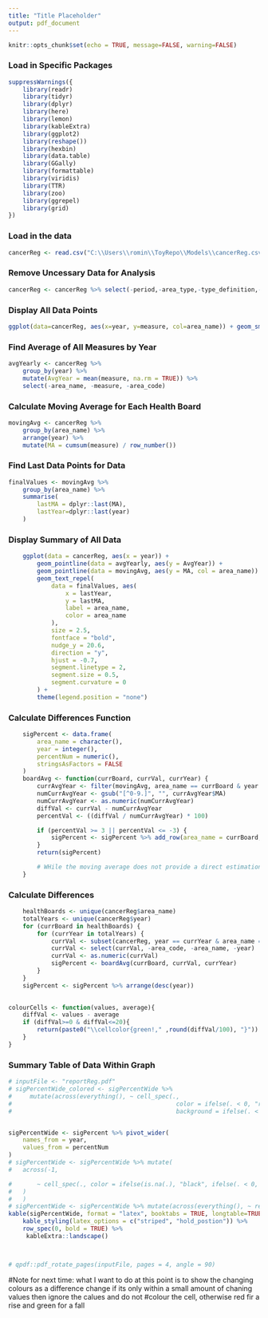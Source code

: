 ```yaml
--- 
title: "Title Placeholder"
output: pdf_document
---
```


```r
knitr::opts_chunk$set(echo = TRUE, message=FALSE, warning=FALSE)
```

### Load in Specific Packages
```r
suppressWarnings({
    library(readr)
    library(tidyr)
    library(dplyr)
    library(here)
    library(lemon)
    library(kableExtra)
    library(ggplot2)
    library(reshape())
    library(hexbin)
    library(data.table)
    library(GGally)
    library(formattable)
    library(viridis)
    library(TTR)
    library(zoo)
    library(ggrepel)
    library(grid)
})
```

### Load in the data 
```r
cancerReg <- read.csv("C:\\Users\\romin\\ToyRepo\\Models\\cancerReg.csv") 
```


### Remove Uncessary Data for Analysis
```r
cancerReg <- cancerReg %>% select(-period,-area_type,-type_definition,-indicator, -upper_confidence_interval, -lower_confidence_interval, -numerator)
```

### Display All Data Points
```r
ggplot(data=cancerReg, aes(x=year, y=measure, col=area_name)) + geom_smooth(method="loess",se=FALSE) + theme(axis.text.x = element_text(size=30), axis.text.y = element_text(size=30), axis.title = element_text(size=40))
```


### Find Average of All Measures by Year
```r
avgYearly <- cancerReg %>%
    group_by(year) %>%
    mutate(AvgYear = mean(measure, na.rm = TRUE)) %>%
    select(-area_name, -measure, -area_code)
```

### Calculate Moving Average for Each Health Board
```r
movingAvg <- cancerReg %>%
    group_by(area_name) %>%
    arrange(year) %>%
    mutate(MA = cumsum(measure) / row_number())

```

### Find Last Data Points for Data
```r
finalValues <- movingAvg %>%
    group_by(area_name) %>%
    summarise(
        lastMA = dplyr::last(MA),
        lastYear=dplyr::last(year)
    )
```




### Display Summary of All Data
```r
    ggplot(data = cancerReg, aes(x = year)) +
        geom_pointline(data = avgYearly, aes(y = AvgYear)) +
        geom_pointline(data = movingAvg, aes(y = MA, col = area_name)) +
        geom_text_repel(
            data = finalValues, aes(
                x = lastYear,
                y = lastMA,
                label = area_name,
                color = area_name
            ),
            size = 2.5,
            fontface = "bold",
            nudge_y = 20.6,
            direction = "y",
            hjust = -0.7,
            segment.linetype = 2,
            segment.size = 0.5,
            segment.curvature = 0
        ) +
        theme(legend.position = "none")

```

### Calculate Differences Function
```r

    sigPercent <- data.frame(
        area_name = character(),
        year = integer(),
        percentNum = numeric(),
        stringsAsFactors = FALSE
    )
    boardAvg <- function(currBoard, currVal, currYear) {
        currAvgYear <- filter(movingAvg, area_name == currBoard & year == currYear) %>% select(MA)
        numCurrAvgYear <- gsub("[^0-9.]", "", currAvgYear$MA)
        numCurrAvgYear <- as.numeric(numCurrAvgYear)
        diffVal <- currVal - numCurrAvgYear
        percentVal <- ((diffVal / numCurrAvgYear) * 100)

        if (percentVal >= 3 || percentVal <= -3) {
            sigPercent <- sigPercent %>% add_row(area_name = currBoard, year = currYear, percentNum = round(percentVal, 2))
        }
        return(sigPercent)

        # WHile the moving average does not provide a direct estimation of the predictied values it still serves as indicator as to what the vale would have looked like in that time frame, and a large deviation from that number means there was a change in data at that time
    }

```

### Calculate Differences
<!-- Since there are a lot of data points, some have more varying level of differnces, a difference is calulated between the current cummulatve avergae and the current year data point
to hilight the differences in which years contributed to a change in the value of the average by varying degrees, wether that be an increase or a decrease -->
```r

    healthBoards <- unique(cancerReg$area_name)
    totalYears <- unique(cancerReg$year)
    for (currBoard in healthBoards) {
        for (currYear in totalYears) {
            currVal <- subset(cancerReg, year == currYear & area_name == currBoard)
            currVal <- select(currVal, -area_code, -area_name, -year)
            currVal <- as.numeric(currVal)
            sigPercent <- boardAvg(currBoard, currVal, currYear)
        }
    }
    sigPercent <- sigPercent %>% arrange(desc(year))
   

``` 

```r
colourCells <- function(values, average){
    diffVal <- values - average
    if (diffVal>=0 & diffVal<=20){
        return(paste0("\\cellcolor{green!," ,round(diffVal/100), "}"))
    }
}
```



### Summary Table of Data Within Graph 
```r

# inputFile <- "reportReg.pdf"
# sigPercentWide_colored <- sigPercentWide %>%
#     mutate(across(everything(), ~ cell_spec(.,
#                                              color = ifelse(. < 0, "red", "black"),
#                                              background = ifelse(. < 0, "lightpink", "white"))))


sigPercentWide <- sigPercent %>% pivot_wider(
    names_from = year,
    values_from = percentNum
)
# sigPercentWide <- sigPercentWide %>% mutate(
#   across(-1,

#       ~ cell_spec(., color = ifelse(is.na(.), "black", ifelse(. < 0, "green", "red")))
#   )
#   )
# sigPercentWide <- sigPercentWide %>% mutate(across(everything(), ~ replace_na(., 0)))
kable(sigPercentWide, format = "latex", booktabs = TRUE, longtable=TRUE) %>%
    kable_styling(latex_options = c("striped", "hold_postion")) %>%
    row_spec(0, bold = TRUE) %>%
     kableExtra::landscape()



# qpdf::pdf_rotate_pages(inputFile, pages = 4, angle = 90)

``` 


#Note for next time: what I want to do at this point is to show the changing colours as a difference change if its only within a small amount of chaning values then ignore the calues and do not 
#colour the cell, otherwise red fir a rise and green for a fall 